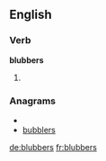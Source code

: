 
==English==

===Verb===
'''blubbers'''

# {{third-person singular of|[[blubber]]}}

===Anagrams===
* {{alphagram|bbbelrsu}}
* [[bubblers#English|bubblers]]

[[de:blubbers]]
[[fr:blubbers]]